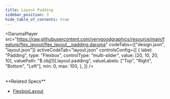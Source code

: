 ```yaml
---
title: Layout Padding
sidebar_position: 3
hide_table_of_contents: true
---
```


<DarumaPlayer
  src="https://raw.githubusercontent.com/verygoodgraphics/resource/main/feature/flex_layout/flex_layout__padding.daruma"
  codeTabs={["design.json", "layout.json"]}
  activeCodeTab="layout.json"
  controlsConfig={[
    {
      label: "Padding",
      type: "Flexbox",
      controlType: "multi-slider",
      value: [20, 10, 20, 10],
      valuePath: "$.obj[0].layout.padding",
      valueLabels: ["Top", "Right", "Bottom", "Left"],
      min: 0,
      max: 100,
    },
  ]}
/>

<br />
**Related Specs**

- [FlexboxLayout](/specs/layout/flexbox-layout#padding)
